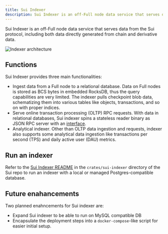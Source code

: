 ```yaml
---
title: Sui Indexer
description: Sui Indexer is an off-Full node data service that serves data from the Sui protocol, including both data directly generated from chain and derivative data.
---
```


Sui Indexer is an off-Full node data service that serves data from the Sui protocol, including both data directly generated from chain and derivative data.

![Indexer architecture](./images/indexer-arch.png)

## Functions 

Sui Indexer provides three main functionalities:
- Ingest data from a Full node to a relational database. Data on Full nodes is stored as BCS bytes in embedded RocksDB, thus the query capabilities are very limited. The indexer pulls checkpoint blob data, schematizing them into various tables like objects, transactions, and so on with proper indices.
- Serve online transaction processing (OLTP) RPC requests. With data in relational databases, Sui indexer spins a stateless reader binary as JSON RPC server with an [interface](/references/sui-api).
- Analytical indexer. Other than OLTP data ingestion and requests, indexer also supports some analytical data ingestion like transactions per second (TPS) and daily active user (DAU) metrics.

## Run an indexer

Refer to the [Sui Indexer README](https://github.com/MystenLabs/sui/tree/main/crates/sui-indexer) in the `crates/sui-indexer` directory of the Sui repo to run an indexer with a local or managed Postgres-compatible database. 

## Future enahancements

Two planned enahncements for Sui indexer are:
- Expand Sui indexer to be able to run on MySQL compatible DB
- Encapsulate the deployment steps into a `docker-compose`-like script for easier initial setup.